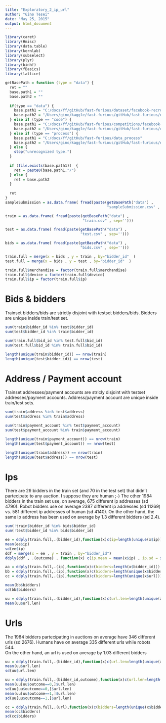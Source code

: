 ```yaml
---
title: "Exploratory_2_ip_url"
author: "Gino Tesei"
date: "May 25, 2015"
output: html_document
---
```



```r
library(caret)
library(Hmisc)
library(data.table)
library(kernlab)
library(subselect)
library(plyr)
library(binhf)
library(fBasics)
library(lattice)

getBasePath = function (type = "data") {
  ret = ""
  base.path1 = ""
  base.path2 = ""
  
  if(type == "data") {
    base.path1 = "C:/docs/ff/gitHub/fast-furious/dataset/facebook-recruiting-iv-human-or-bot"
    base.path2 = "/Users/gino/kaggle/fast-furious/gitHub/fast-furious/dataset/facebook-recruiting-iv-human-or-bot/"
  } else if (type == "code") {
    base.path1 = "C:/docs/ff/gitHub/fast-furious/competitions/facebook-recruiting-iv-human-or-bot"
    base.path2 = "/Users/gino/kaggle/fast-furious/gitHub/fast-furious/competitions/facebook-recruiting-iv-human-or-bot/"
  } else if (type == "process") {
    base.path1 = "C:/docs/ff/gitHub/fast-furious/data_process"
    base.path2 = "/Users/gino/kaggle/fast-furious/gitHub/fast-furious/data_process/"
  } else {
    stop("unrecognized type.")
  }
  
  if (file.exists(base.path1))  {
    ret = paste0(base.path1,"/")
  } else {
    ret = base.path2
  }
  
  ret
}
sampleSubmission = as.data.frame( fread(paste(getBasePath("data") , 
                                              "sampleSubmission.csv" , sep=''))) ## outcome = 0 human 

train = as.data.frame( fread(paste(getBasePath("data") , 
                                   "train.csv" , sep=''))) 

test = as.data.frame( fread(paste(getBasePath("data") , 
                                  "test.csv" , sep='')))

bids = as.data.frame( fread(paste(getBasePath("data") , 
                                  "bids.csv" , sep='')))

train.full = merge(x = bids , y = train , by="bidder_id"  )
test.full = merge(x = bids , y = test , by="bidder_id"  )

train.full$merchandise = factor(train.full$merchandise)
train.full$device = factor(train.full$device)
train.full$ip = factor(train.full$ip)
```

# Bids & bidders

Trainset bidders/bids are strictly disjoint with testset bidders/bids.
Bidders are unique inside train/test set. 

```r

sum(train$bidder_id %in% test$bidder_id)
sum(test$bidder_id %in% train$bidder_id)

sum(train.full$bid_id %in% test.full$bid_id)
sum(test.full$bid_id %in% train.full$bid_id)

length(unique(train$bidder_id)) == nrow(train)
length(unique(test$bidder_id)) == nrow(test)

```

# Address / Payment account 

Trainset addresses/payment accounts are stricly disjoint with testset addresses/payment accounts.
Address/payment account are unique inside train/test sets. 

```r

sum(train$address %in% test$address)
sum(test$address %in% train$address)

sum(train$payment_account %in% test$payment_account)
sum(test$payment_account %in% train$payment_account)

length(unique(train$payment_account)) == nrow(train)
length(unique(test$payment_account)) == nrow(test)

length(unique(train$address)) == nrow(train)
length(unique(test$address)) == nrow(test)

```

# Ips

There are 29 bidders in the train set (and 70 in the test set) that didn't partecipate to any auction. I suppose they are human ;-)
The other 1984 bidders in the train set use, on average, 675 different ip addresses (sd 4790).
Robot bidders use on average 2387 different ip addresses (sd 11269) vs. 581 different ip addresses of human (sd 4140). 
On the other hand, the same ip address has been used on average by 1.3 different bidders (sd 2.4). 

```r
sum(!train$bidder_id %in% bids$bidder_id)
sum(!test$bidder_id %in% bids$bidder_id)

ee = ddply(train.full,.(bidder_id),function(x)c(ip=length(unique(x$ip))))
mean(ee$ip)
sd(ee$ip)
ddf = merge(x = ee , y = train , by="bidder_id")
ddply(ddf , .(outcome) , function(x) c(ip.mean = mean(x$ip) , ip.sd = sd(x$ip) )  )

aa = ddply(train.full,.(ip),function(x)c(bidders=length(x$bidder_id)))
bb = ddply(train.full,.(ip),function(x)c(bidders=length(unique(x$bidder_id))))
cc = ddply(train.full,.(ip),function(x)c(bidders=length(unique(x$url))))

mean(bb$bidders)
sd(bb$bidders)

uu = ddply(train.full,.(bidder_id),function(x)c(url.len=length(unique(x$url))))
mean(uu$url.len)

```

# Urls 

The 1984 bidders partecipating in auctions on average have 346 different urls (sd 2676).
Humans have on average 335 different urls while robots 544.   
On the other hand, an url is used on average by 1.03 different bidders 

```r
uu = ddply(train.full,.(bidder_id),function(x)c(url.len=length(unique(x$url))))
mean(uu$url.len)
sd(uu$url.len)

uu = ddply(train.full,.(bidder_id,outcome),function(x)c(url.len=length(unique(x$url))))
mean(uu[uu$outcome==0,]$url.len)
sd(uu[uu$outcome==0,]$url.len)
mean(uu[uu$outcome==1,]$url.len)
sd(uu[uu$outcome==1,]$url.len)

cc = ddply(train.full,.(url),function(x)c(bidders=length(unique(x$bidder_id))))
mean(cc$bidders)
sd(cc$bidders)
```


